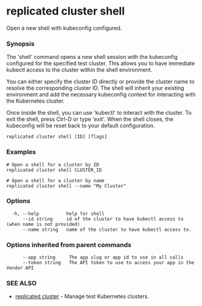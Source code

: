 # replicated cluster shell

Open a new shell with kubeconfig configured.

### Synopsis

The 'shell' command opens a new shell session with the kubeconfig configured for the specified test cluster. This allows you to have immediate kubectl access to the cluster within the shell environment.

You can either specify the cluster ID directly or provide the cluster name to resolve the corresponding cluster ID. The shell will inherit your existing environment and add the necessary kubeconfig context for interacting with the Kubernetes cluster.

Once inside the shell, you can use 'kubectl' to interact with the cluster. To exit the shell, press Ctrl-D or type 'exit'. When the shell closes, the kubeconfig will be reset back to your default configuration.

```
replicated cluster shell [ID] [flags]
```

### Examples

```
# Open a shell for a cluster by ID
replicated cluster shell CLUSTER_ID

# Open a shell for a cluster by name
replicated cluster shell --name "My Cluster"
```

### Options

```
  -h, --help          help for shell
      --id string     id of the cluster to have kubectl access to (when name is not provided)
      --name string   name of the cluster to have kubectl access to.
```

### Options inherited from parent commands

```
      --app string     The app slug or app id to use in all calls
      --token string   The API token to use to access your app in the Vendor API
```

### SEE ALSO

* [replicated cluster](replicated-cli-cluster)	 - Manage test Kubernetes clusters.

